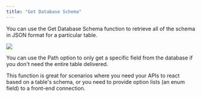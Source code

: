 ```yaml
---
title: "Get Database Schema"
---
```


You can use the Get Database Schema function to retrieve all of the schema in JSON format for a particular table.

<Frame caption="">
  <img src="/images/18686235-image.jpeg" />
</Frame>

You can use the Path option to only get a specific field from the database if you don't need the entire table delivered.

This function is great for scenarios where you need your APIs to react based on a table's schema, or you need to provide option lists (an enum field) to a front-end connection.


